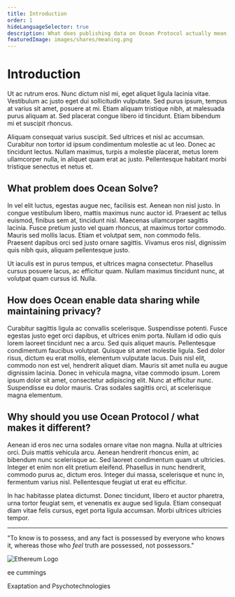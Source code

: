 ```yaml
---
title: Introduction
order: 1
hideLanguageSelector: true
description: What does publishing data on Ocean Protocol actually mean, and how can we trace the development of the ideas behind it back through to it's original mission?
featuredImage: images/shares/meaning.png
---
```


# Introduction

Ut ac rutrum eros. Nunc dictum nisl mi, eget aliquet ligula lacinia vitae. Vestibulum ac justo eget dui sollicitudin vulputate. Sed purus ipsum, tempus at varius sit amet, posuere at mi. Etiam aliquam tristique nibh, at malesuada purus aliquam at. Sed placerat congue libero id tincidunt. Etiam bibendum mi et suscipit rhoncus.

Aliquam consequat varius suscipit. Sed ultrices et nisl ac accumsan. Curabitur non tortor id ipsum condimentum molestie ac ut leo. Donec ac tincidunt lectus. Nullam maximus, turpis a molestie placerat, metus lorem ullamcorper nulla, in aliquet quam erat ac justo. Pellentesque habitant morbi tristique senectus et netus et.


## What problem does Ocean Solve?

In vel elit luctus, egestas augue nec, facilisis est. Aenean non nisl justo. In congue vestibulum libero, mattis maximus nunc auctor id. Praesent ac tellus euismod, finibus sem at, tincidunt nisl. Maecenas ullamcorper sagittis lacinia. Fusce pretium justo vel quam rhoncus, at maximus tortor commodo. Mauris sed mollis lacus. Etiam et volutpat sem, non commodo felis. Praesent dapibus orci sed justo ornare sagittis. Vivamus eros nisl, dignissim quis nibh quis, aliquam pellentesque justo.

Ut iaculis est in purus tempus, et ultrices magna consectetur. Phasellus cursus posuere lacus, ac efficitur quam. Nullam maximus tincidunt nunc, at volutpat quam cursus id. Nulla.

## How does Ocean enable data sharing while maintaining privacy?

Curabitur sagittis ligula ac convallis scelerisque. Suspendisse potenti. Fusce egestas justo eget orci dapibus, et ultrices enim porta. Nullam id odio quis lorem laoreet tincidunt nec a arcu. Sed quis aliquet mauris. Pellentesque condimentum faucibus volutpat. Quisque sit amet molestie ligula. Sed dolor risus, dictum eu erat mollis, elementum vulputate lacus. Duis nisl elit, commodo non est vel, hendrerit aliquet diam. Mauris sit amet nulla eu augue dignissim lacinia. Donec in vehicula magna, vitae commodo ipsum. Lorem ipsum dolor sit amet, consectetur adipiscing elit. Nunc at efficitur nunc. Suspendisse eu dolor mauris. Cras sodales sagittis orci, at scelerisque magna elementum.

## Why should you use Ocean Protocol / what makes it different?

Aenean id eros nec urna sodales ornare vitae non magna. Nulla at ultricies orci. Duis mattis vehicula arcu. Aenean hendrerit rhoncus enim, ac bibendum nunc scelerisque ac. Sed laoreet condimentum quam ut ultricies. Integer et enim non elit pretium eleifend. Phasellus in nunc hendrerit, commodo purus ac, dictum eros. Integer dui massa, scelerisque et nunc in, fermentum varius nisl. Pellentesque feugiat ut erat eu efficitur.

In hac habitasse platea dictumst. Donec tincidunt, libero et auctor pharetra, urna tortor feugiat sem, et venenatis ex augue sed ligula. Etiam consequat diam vitae felis cursus, eget porta ligula accumsan. Morbi ultrices ultricies tempor.

---

<InfoBlock>

<Box>

"To know is to possess, and any fact is possessed by everyone who knows it, whereas those who *feel* truth are possessed, not possessors."

![Ethereum Logo](/images/ethereum.png)

<Link to="https://www.youtube.com/watch?v=kffo3pxNO7c" >ee cummings</Link>

</Box>

</InfoBlock>

<List>

<Link to="https://www.youtube.com/watch?v=54l8_ewcOlY&list=PLND1JCRq8Vuh3f0P5qjrSdb5eC1ZfZwWJ">

Exaptation and Psychotechnologies

</Link>

</List>